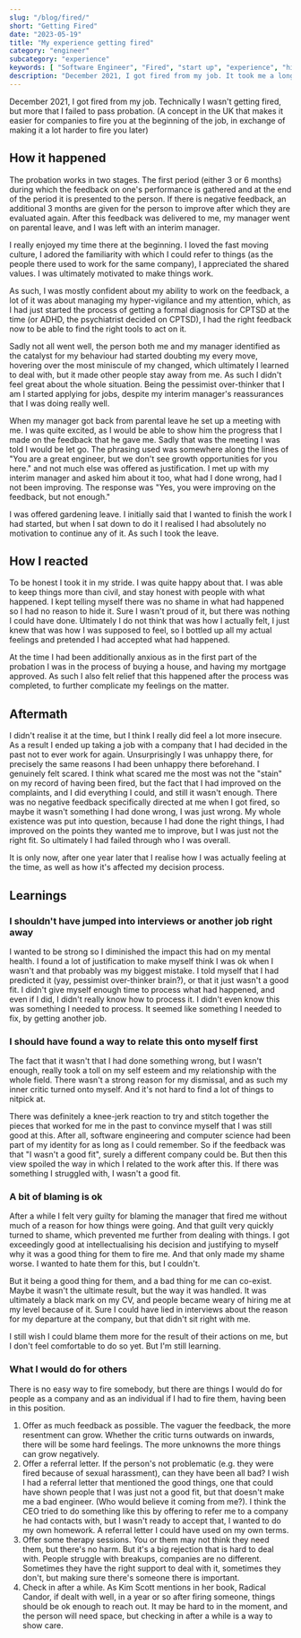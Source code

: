 ```yaml
---
slug: "/blog/fired/"
short: "Getting Fired"
date: "2023-05-19"
title: "My experience getting fired"
category: "engineer"
subcategory: "experience"
keywords: [ "Software Engineer", "Fired", "start up", "experience", "hindsight", "let go", "probation", "failed probation", "software developer", "learning experience"]
description: "December 2021, I got fired from my job. It took me a long time to process what happened, maybe I never fully did, but here are some of my learnings."
---
```


December 2021, I got fired from my job. Technically I wasn't getting fired, but more that I failed to pass probation. (A concept in the UK that makes it easier for companies to fire you at the beginning of the job, in exchange of making it a lot harder to fire you later)

## How it happened
The probation works in two stages. The first period (either 3 or 6 months) during which the feedback on one's performance is gathered and at the end of the period it is presented to the person. If there is negative feedback, an additional 3 months are given for the person to improve after which they are evaluated again. After this feedback was delivered to me, my manager went on parental leave, and I was left with an interim manager.

I really enjoyed my time there at the beginning. I loved the fast moving culture, I adored the familiarity with which I could refer to things (as the people there used to work for the same company), I appreciated the shared values. I was ultimately motivated to make things work.

As such, I was mostly confident about my ability to work on the feedback, a lot of it was about managing my hyper-vigilance and my attention, which, as I had just started the process of getting a formal diagnosis for CPTSD at the time (or ADHD, the psychiatrist decided on CPTSD), I had the right feedback now to be able to find the right tools to act on it. 

Sadly not all went well, the person both me and my manager identified as the catalyst for my behaviour had started doubting my every move, hovering over the most miniscule of my changed, which ultimately I learned to deal with, but it made other people stay away from me. As such I didn't feel great about the whole situation. Being the pessimist over-thinker that I am I started applying for jobs, despite my interim manager's reassurances that I was doing really well. 

When my manager got back from parental leave he set up a meeting with me. I was quite excited, as I would be able to show him the progress that I made on the feedback that he gave me. Sadly that was the meeting I was told I would be let go. The phrasing used was somewhere along the lines of "You are a great engineer, but we don't see growth opportunities for you here." and not much else was offered as justification. I met up with my interim manager and asked him about it too, what had I done wrong, had I not been improving. The response was "Yes, you were improving on the feedback, but not enough."

I was offered gardening leave. I initially said that I wanted to finish the work I had started, but when I sat down to do it I realised I had absolutely no motivation to continue any of it. As such I took the leave.

## How I reacted
To be honest I took it in my stride. I was quite happy about that. I was able to keep things more than civil, and stay honest with people with what happened. I kept telling myself there was no shame in what had happened so I had no reason to hide it. Sure I wasn't proud of it, but there was nothing I could have done. Ultimately I do not think that was how I actually felt, I just knew that was how I was supposed to feel, so I bottled up all my actual feelings and pretended I had accepted what had happened.

At the time I had been additionally anxious as in the first part of the probation I was in the process of buying a house, and having my mortgage approved. As such I also felt relief that this happened after the process was completed, to further complicate my feelings on the matter.

## Aftermath
I didn't realise it at the time, but I think I really did feel a lot more insecure. As a result I ended up taking a job with a company that I had decided in the past not to ever work for again. Unsurprisingly I was unhappy there, for precisely the same reasons I had been unhappy there beforehand. I genuinely felt scared. I think what scared me the most was not the "stain" on my record of having been fired, but the fact that I had improved on the complaints, and I did everything I could, and still it wasn't enough. There was no negative feedback specifically directed at me when I got fired, so maybe it wasn't something I had done wrong, I was just wrong. My whole existence was put into question, because I had done the right things, I had improved on the points they wanted me to improve, but I was just not the right fit. So ultimately I had failed through who I was overall. 

It is only now, after one year later that I realise how I was actually feeling at the time, as well as how it's affected my decision process.

## Learnings
### I shouldn't have jumped into interviews or another job right away
I wanted to be strong so I diminished the impact this had on my mental health. I found a lot of justification to make myself think I was ok when I wasn't and that probably was my biggest mistake. I told myself that I had predicted it (yay, pessimist over-thinker brain?), or that it just wasn't a good fit. I didn't give myself enough time to process what had happened, and even if I did, I didn't really know how to process it. I didn't even know this was something I needed to process. It seemed like something I needed to fix, by getting another job.

### I should have found a way to relate this onto myself first
The fact that it wasn't that I had done something wrong, but I wasn't enough, really took a toll on my self esteem and my relationship with the whole field. There wasn't a strong reason for my dismissal, and as such my inner critic turned onto myself. And it's not hard to find a lot of things to nitpick at. 

There was definitely a knee-jerk reaction to try and stitch together the pieces that worked for me in the past to convince myself that I was still good at this. After all, software engineering and computer science had been part of my identity for as long as I could remember. So if the feedback was that "I wasn't a good fit", surely a different company could be. But then this view spoiled the way in which I related to the work after this. If there was something I struggled with, I wasn't a good fit.

### A bit of blaming is ok
After a while I felt very guilty for blaming the manager that fired me without much of a reason for how things were going. And that guilt very quickly turned to shame, which prevented me further from dealing with things. I got exceedingly good at intellectualising his decision and justifying to myself why it was a good thing for them to fire me. And that only made my shame worse. I wanted to hate them for this, but I couldn't.

But it being a good thing for them, and a bad thing for me can co-exist. Maybe it wasn't the ultimate result, but the way it was handled. It was ultimately a black mark on my CV, and people became weary of hiring me at my level because of it. Sure I could have lied in interviews about the reason for my departure at the company, but that didn't sit right with me.

I still wish I could blame them more for the result of their actions on me, but I don't feel comfortable to do so yet. But I'm still learning.

### What I would do for others
There is no easy way to fire somebody, but there are things I would do for people as a company and as an individual if I had to fire them, having been in this position.
1. Offer as much feedback as possible. The vaguer the feedback, the more resentment can grow. Whether the critic turns outwards on inwards, there will be some hard feelings. The more unknowns the more things can grow negatively.
2. Offer a referral letter. If the person's not problematic (e.g. they were fired because of sexual harassment), can they have been all bad? I wish I had a referral letter that mentioned the good things, one that could have shown people that I was just not a good fit, but that doesn't make me a bad engineer. (Who would believe it coming from me?). I think the CEO tried to do something like this by offering to refer me to a company he had contacts with, but I wasn't ready to accept that, I wanted to do my own homework. A referral letter I could have used on my own terms.
3. Offer some therapy sessions. You or them may not think they need them, but there's no harm. But it's a big rejection that is hard to deal with. People struggle with breakups, companies are no different. Sometimes they have the right support to deal with it, sometimes they don't, but making sure there's someone there is important.
4. Check in after a while. As Kim Scott mentions in her book, Radical Candor, if dealt with well, in a year or so after firing someone, things should be ok enough to reach out. It may be hard to in the moment, and the person will need space, but checking in after a while is a way to show care. 